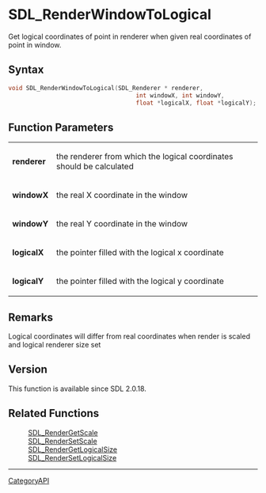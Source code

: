 = SDL_RenderWindowToLogical =

Get logical coordinates of point in renderer when given real coordinates of point in window.

== Syntax ==

<syntaxhighlight lang='c'>
void SDL_RenderWindowToLogical(SDL_Renderer * renderer, 
                                    int windowX, int windowY, 
                                    float *logicalX, float *logicalY);
</syntaxhighlight>

== Function Parameters ==

{|
|'''renderer'''
|the renderer from which the logical coordinates should be calculated
|-
|'''windowX'''
|the real X coordinate in the window
|-
|'''windowY'''
|the real Y coordinate in the window
|-
|'''logicalX'''
|the pointer filled with the logical x coordinate
|-
|'''logicalY'''
|the pointer filled with the logical y coordinate
|}

== Remarks ==

Logical coordinates will differ from real coordinates when render is scaled
and logical renderer size set

== Version ==

This function is available since SDL 2.0.18.

== Related Functions ==

:[[SDL_RenderGetScale]]
:[[SDL_RenderSetScale]]
:[[SDL_RenderGetLogicalSize]]
:[[SDL_RenderSetLogicalSize]]

----
[[CategoryAPI]]


